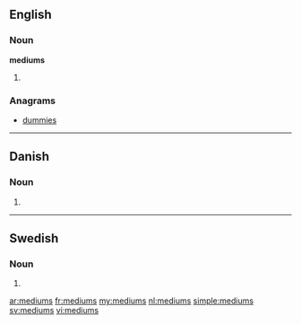 ==English==

===Noun===
'''mediums'''

# {{plural of|[[medium]]}}

===Anagrams===
* [[dummies#English|dummies]]

----

==Danish==

===Noun===
{{head|da|noun form|g=n}}

# {{form of|genitive singular indefinite|medium|lang=da}}

----

==Swedish==

===Noun===
{{head|sv|noun form}}

# {{sv-noun-form-indef-gen|medium}}

[[ar:mediums]]
[[fr:mediums]]
[[my:mediums]]
[[nl:mediums]]
[[simple:mediums]]
[[sv:mediums]]
[[vi:mediums]]